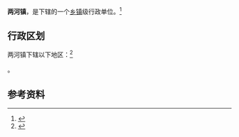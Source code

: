 {{中国乡级行政区|51/05/24/105/000}}

'''两河镇'''，是{{PRC admin/fullname|51/05/24/105/000|3}}下辖的一个[[乡镇|乡镇]]级行政单位。<ref>{{PRC admin/ref sgc|{{PRC admin/parent|51/05/24/105/000}}}}</ref>

== 行政区划 ==

两河镇下辖以下地区：<ref>{{PRC admin/ref sgc|51/05/24/105/000}}</ref>

{{PRC admin/children|51/05/24/105/000}}。

== 参考资料 ==

{{reflist}}

{{行政区划小作品}}
{{PRC admin/navcat|51/05/24/105/000}}